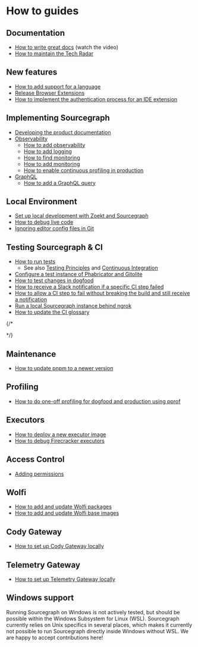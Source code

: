 # How to guides

## Documentation

- [How to write great docs](https://documentation.divio.com/) (watch the video)
- [How to maintain the Tech Radar](/dev/how-to/maintain-tech-radar)

## New features

- [How to add support for a language](/dev/how-to/add_support_for_a_language)
- [Release Browser Extensions](/dev/how-to/releasing_browser_extensions)
- [How to implement the authentication process for an IDE extension](/dev/how-to/ide_auth_flow)

## Implementing Sourcegraph

- [Developing the product documentation](/dev/how-to/documentation_implementation)
- [Observability](/dev/background-information/observability/)
  - [How to add observability](/dev/how-to/add_observability)
  - [How to add logging](/dev/how-to/add_logging)
  - [How to find monitoring](/dev/how-to/find_monitoring)
  - [How to add monitoring](/dev/how-to/add_monitoring)
  - [How to enable continuous profiling in production](/dev/how-to/profiling_continuous)
- [GraphQL](/dev/background-information/graphql_api)
  - [How to add a GraphQL query](/dev/how-to/add_graphql_query)

## Local Environment

- [Set up local development with Zoekt and Sourcegraph](/dev/how-to/zoekt_local_dev)
- [How to debug live code](/dev/how-to/debug_live_code)
- [Ignoring editor config files in Git](/dev/how-to/ignoring_editor_config_files)

## Testing Sourcegraph & CI

- [How to run tests](/dev/how-to/testing)
   - See also [Testing Principles](/dev/background-information/testing_principles) and [Continuous Integration](/dev/background-information/ci/)
- [Configure a test instance of Phabricator and Gitolite](/dev/how-to/configure_phabricator_gitolite)
- [How to test changes in dogfood](/dev/how-to/testing_in_dogfood)
- [How to receive a Slack notification if a specific CI step failed](/dev/how-to/receive_slack_notification_on_a_failed_ci_step)
- [How to allow a CI step to fail without breaking the build and still receive a notification](/dev/how-to/ci_soft_failure_and_still_notify)
- [Run a local Sourcegraph instance behind ngrok](/dev/how-to/sourcegraph_ngrok)
- [How to update the CI glossary](/dev/how-to/update_ci_glossary)

{/* <!-- Commments break the rendering of list items, adding a blank line, so we put them here at the end -->
<!-- [Sync repositories from gitolite.sgdev.org](sync_repositories_from_gitolite_sgdev_org) -->
<!-- [Test a Phabricator and Gitolite instance](test_phabricator) --> */}


## Maintenance

- [How to update pnpm to a newer version](/dev/how-to/update_pnpm)


## Profiling

- [How to do one-off profiling for dogfood and production using pprof](/dev/how-to/profiling_one-off)

## Executors

- [How to deploy a new executor image](/dev/how-to/deploy_executor_image)
- [How to debug Firecracker executors](/dev/how-to/debug_executor)

## Access Control

- [Adding permissions](/dev/how-to/add_permissions)

## Wolfi

- [How to add and update Wolfi packages](/dev/how-to/wolfi/add_update_packages)
- [How to add and update Wolfi base images](/dev/how-to/wolfi/add_update_images)

## Cody Gateway

- [How to set up Cody Gateway locally](/dev/how-to/cody_gateway)

## Telemetry Gateway

- [How to set up Telemetry Gateway locally](/dev/how-to/telemetry_gateway)

## Windows support

Running Sourcegraph on Windows is not actively tested, but should be possible within the Windows Subsystem for Linux (WSL).
Sourcegraph currently relies on Unix specifics in several places, which makes it currently not possible to run Sourcegraph directly inside Windows without WSL.
We are happy to accept contributions here!
